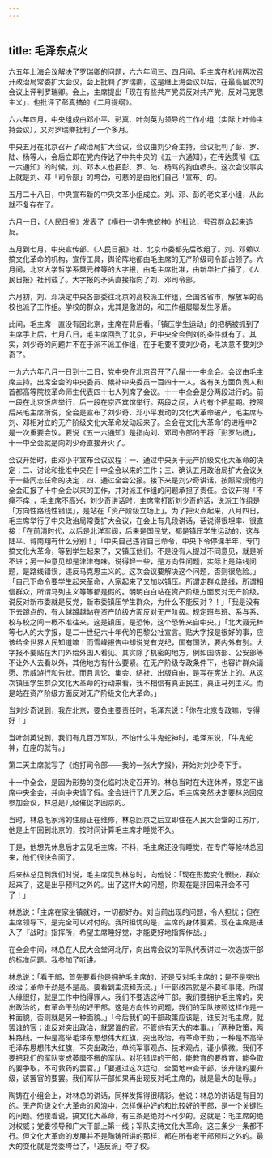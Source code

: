 ```yaml
---
---
---
```

title: 毛泽东点火
---




六五年上海会议解决了罗瑞卿的问题，六六年间三、四月间，毛主席在杭州两次召开政治局常委扩大会议，会上批判了罗瑞卿，这是继上海会议以后，在最高层次的会议上评判罗瑞卿。会上，主席提出「现在有些共产党员反对共产党，反对马克思主义」，也批评了彭真搞的《二月提纲》。

六六年四月，中央组成由邓小平、彭真、叶剑英为领导的工作小组（实际上叶帅主持会议），又对罗瑞卿批判了一个多月。

中央五月在北京召开了政治局扩大会议，会议由刘少奇主持，会议批判了彭、罗、陆、杨等人，会后立即在党内传达了中共中央的《五一六通知》，在传达贯彻《五一六通知》的时候，刘、邓本人也把彭、罗、陆、杨骂的狗血喷头。这次会议事实上就是刘、邓「司令部」的垮台，可悲的是由他们自己「宣布」的。

五月二十八日，中央宣布新的中央文革小组成立。刘、邓、彭的老文革小组，从此就不复存在了。

六月一日，《人民日报》发表了《横扫一切牛鬼蛇神》的社论，号召群众起来造反。

五月到七月，中央宣传部、《人民日报》社、北京市委都先后改组了。刘、邓赖以搞文化革命的机构，宣传工具，舆论阵地都由毛主席的无产阶级司令部占领了。六月间，北京大学哲学系聂元梓等的大字报，由毛主席批准，由新华社广播了，《人民日报》社刊载了。大字报的矛头直接指向了刘、邓司令部。

六月初，刘、邓决定中央各部委往北京的高校派工作组，全国各省市，解放军的高校也派了工作组。学校的群众，尤其是激进的，和工作组屡屡发生矛盾。

此间，毛主席一直没有回北京，主席在背后看。「镇压学生运动」的把柄被抓到了主席手上后，七月八日，毛主席回到了北京，开中央全会倒刘的条件就有了。其实，刘少奇的问题并不在于派不派工作组，在于毛要不要刘少奇，毛决意不要刘少奇了。

一九六六年八月一日到十二日，党中央在北京召开了八届十一中全会。会议由毛主席主持。出席全会的中央委员、候补中央委员一百四十一人，各有关方面负责人和首都高等院校革命师生代表四十七人列席了会议。十一中全会是分两段进行的。前一段在北京饭店举行，后一段在京西宾馆举行。两段之间，大约有个把星期。按照后来毛主席所说，全会是宣布了刘少奇、邓小平发动的文化大革命破产，毛主席与刘、邓相对立的无产阶级文化大革命发动起来了。全会在文化大革命1的进程中2是一次重要会议。要说《五一六通知》是指向刘、邓司令部的干将「彭罗陆杨」，十一中全会就是向刘少奇直接开火了。

会议开始时，由邓小平宣布会议议程：一、通过中央关于无产阶级文化大革命的决定；二、讨论和批准中央在十中全会以来的工作；三、确认五月政治局扩大会议关于一些同志任命的决定；四、通过全会公报。接下来是刘少奇讲话，按照常规他向全会汇报了十中全会以来的工作，并对派工作组的问题承担了责任。会议开得「不痛不痒」，毛主席不高兴，刘少奇讲话时，主席常打断刘少奇的话，说派工作组是「方向性路线性错误」，是站在「资产阶级立场上」。为了把火点起来，八月四日，毛主席举行了中央政治局常委扩大会议，在会上有几段讲话，话说得很坦率、很直接：「在前清时代，以后是北洋军阀，后来是国民党，都是镇压学生运动的，这与陆平、蒋南翔有什么分别！」「中央自己违背自己命令，中央下令停课半年，专门搞文化大革命，等到学生起来了，又镇压他们。不是没有人提过不同意见，就是听不进；另一种意见却是津津有味。说得轻一些，是方向性问题，实际上是路线问题，是路线错误，违反马克思主义的。这次会议要解决这个问题，否则很危险。」「自己下命令要学生起来革命，人家起来了又加以镇压。所谓走群众路线，所谓相信群众，所谓马列主义等等都是假的。明明白白站在资产阶级方面反对无产阶级。说反对新市委就是反党，新市委镇压学生群众，为什么不能反对？！」「我是没有下去蹲点的，有人越蹲越站在资产阶级方面反对无产阶级。规定班与班、系与系、校与校之间一概不准往来，这是镇压，是恐怖，这个恐怖来自中央。」「北大聂元梓等七人的大字报，是二十世纪六十年代的巴黎公社宣言。贴大字报是很好的事，应该给全世界人民知道嘛！而雪峰报告中却说党有党纪，国有国法，要内外有别。大字报不要贴在大门外给外国人看见。其实除了机密的地方，例如国防部、公安部等不让外人去看以外，其他地方有什么要紧。在无产阶级专政条件下，也容许群众请愿、示威游行和告状。而且言论、集会、结社、出版自由，是写在宪法上的。从这次镇压学生群众文化大革命的行动来看，我不相信有真正民主，真正马列主义。而是站在资产阶级方面反对无产阶级文化大革命。」

当刘少奇说到，我在北京，要负主要责任时，毛泽东说：「你在北京专政嘛，专得好！」

当叶剑英说到，我们有几百万军队，不怕什么牛鬼蛇神时，毛泽东说，「牛鬼蛇神，在座的就有。」

第二天主席就写了《炮打司令部——我的一张大字报》，开始对刘少奇下手。

十一中全会，是因为形势的变化临时决定召开的。林总当时在大连休养，原定不出席中央全会，并向中央请了假。全会进行了几天之后，毛主席突然决定要林总回京参加会议，林总是几经催促才回京的。

当时，林总毛家湾的住房正在维修，林总回京之后立即住在人民大会堂的江苏厅。他是上午回到北京的，按时间计算毛主席才睡觉不久。

于是，他想先休息后才去见毛主席。不料，毛主席还没有睡觉，在专门等候林总回来，他们很快会面了。

后来林总见到我们时说，毛主席见到林总时，向他说：「现在形势变化很快，群众起来了，这是出乎预料之外的。出了这样大的问题，你现在是非回来开会不可了！」

林总说：「主席在家坐镇就好，一切都好办。对当前出现的问题，令人担忧；但在主席领导下，是完全可以对付的。我所担忧的是，主席的身体要紧。现在主席是进入了『战时』指挥所，希望主席睡好觉，才能更好地指挥作战。」

在全会中间，林总在人民大会堂河北厅，向出席会议的军队代表讲过一次选拔干部的标准问题。我参加了听讲。

林总说：「看干部，首先要看他是拥护毛主席的，还是反对毛主席的；是不是突出政治；革命干劲是不是高。要看到主流和支流。」「干部政策就是不要和事佬。所谓人缘很好，就是工作中怕得罪人，我们不要选这种干部。我们要拥护毛主席的，突出政治的，有革命干劲的好干部。这是方向性的问题，我们的军队按照这样作是一种面貌，否则就是另一种面貌。」「今后我们的干部政策应该是，谁反对毛主席，就罢谁的官；谁反对突出政治，就罢谁的官。不管他有天大的本事。」「两种政策，两种路线。一种是高举毛泽东思想伟大红旗，突出政治，有革命干劲；一种是不高举毛泽东思想伟大红旗，不突出政治，单纯军事观点、技术观点，谨小慎微。我们不要把我们的军队变成萎靡不振的军队。对犯错误的干部，能教育的要教育，能争取的要争取，不可救药的罢官。」「要通过这次运动，全面地审查干部，该升级的要升级，该罢官的要罢。我们军队干部如果再出现反对毛主席的，就是最大的耻辱。」

陶铸在小组会上，对林总的讲话，同样发挥得很精彩。他说：林总的讲话是有目的的。无产阶级文化大革命的风浪中，怎样保护好的和比较好的干部，是一个关键性的问题。他接着说，搞文化大革命，有三条是绝对不可少的。这就是：毛主席的绝对权威；党委领导和广大干部上第一线；军队支持文化大革命。这三条少一条都不行。但文化大革命的发展并不是陶铸所讲的那样，都在所有老干部预料之外的。最大的变化就是党委垮台了，「造反派」夺了权。